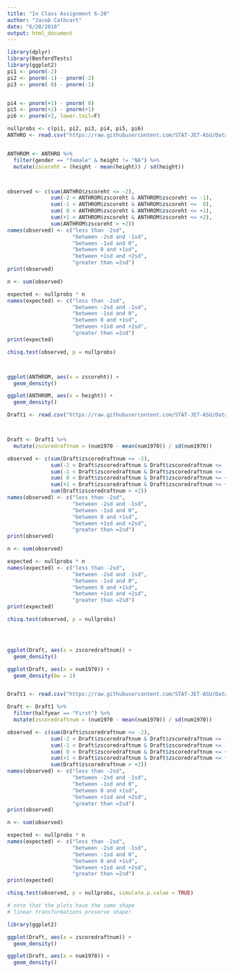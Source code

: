 ```yaml
---
title: "In Class Assignment 6-20"
author: "Jacob Cathcart"
date: "6/20/2018"
output: html_document
---
```


```r
library(dplyr)
library(BenfordTests)
library(ggplot2)
pi1 <- pnorm(-2)
pi2 <- pnorm(-1) - pnorm(-2)
pi3 <- pnorm( 0) - pnorm(-1)


pi4 <- pnorm(+1) - pnorm( 0)
pi5 <- pnorm(+2) - pnorm(+1)
pi6 <- pnorm(+2, lower.tail=F)

nullprobs <- c(pi1, pi2, pi3, pi4, pi5, pi6)
ANTHRO <- read.csv("https://raw.githubusercontent.com/STAT-JET-ASU/Datasets/master/Instructor/anthropometric.csv")


ANTHROM <- ANTHRO %>% 
  filter(gender == "female" & height != "NA") %>% 
  mutate(zscoreht = (height - mean(height)) / sd(height))



observed <- c(sum(ANTHRO$zscoreht <= -2),
              sum(-2 < ANTHROM$zscoreht & ANTHROM$zscoreht <= -1),
              sum(-1 < ANTHROM$zscoreht & ANTHROM$zscoreht <=  0),
              sum( 0 < ANTHROM$zscoreht & ANTHROM$zscoreht <= +1),
              sum(+1 < ANTHROM$zscoreht & ANTHROM$zscoreht <= +2),
              sum(ANTHROM$zscoreht > +2))
names(observed) <- c("less than -2sd",
                     "between -2sd and -1sd",
                     "between -1sd and 0",
                     "between 0 and +1sd",
                     "between +1sd and +2sd",
                     "greater than =2sd")
print(observed)

n <- sum(observed)

expected <- nullprobs * n
names(expected) <- c("less than -2sd",
                     "between -2sd and -1sd",
                     "between -1sd and 0",
                     "between 0 and +1sd",
                     "between +1sd and +2sd",
                     "greater than =2sd")
print(expected)

chisq.test(observed, p = nullprobs)



ggplot(ANTHROM, aes(x = zscoreht)) +
  geom_density()

ggplot(ANTHROM, aes(x = height)) +
  geom_density()

```



```r


Draft1 <- read.csv("https://raw.githubusercontent.com/STAT-JET-ASU/Datasets/master/Instructor/vietnamdraft.csv")



Draft <- Draft1 %>%
  mutate(zscoredraftnum = (num1970 - mean(num1970)) / sd(num1970))

observed <- c(sum(Draft$zscoredraftnum <= -2),
              sum(-2 < Draft$zscoredraftnum & Draft$zscoredraftnum <= -1),
              sum(-1 < Draft$zscoredraftnum & Draft$zscoredraftnum <=  0),
              sum( 0 < Draft$zscoredraftnum & Draft$zscoredraftnum <= +1),
              sum(+1 < Draft$zscoredraftnum & Draft$zscoredraftnum <= +2),
              sum(Draft$zscoredraftnum > +2))
names(observed) <- c("less than -2sd",
                     "between -2sd and -1sd",
                     "between -1sd and 0",
                     "between 0 and +1sd",
                     "between +1sd and +2sd",
                     "greater than =2sd")
print(observed)

n <- sum(observed)

expected <- nullprobs * n
names(expected) <- c("less than -2sd",
                     "between -2sd and -1sd",
                     "between -1sd and 0",
                     "between 0 and +1sd",
                     "between +1sd and +2sd",
                     "greater than =2sd")
print(expected)

chisq.test(observed, p = nullprobs)




ggplot(Draft, aes(x = zscoredraftnum)) +
  geom_density()

ggplot(Draft, aes(x = num1970)) +
  geom_density(bw = 2)



```



```r


Draft1 <- read.csv("https://raw.githubusercontent.com/STAT-JET-ASU/Datasets/master/Instructor/vietnamdraft.csv")

Draft <- Draft1 %>%
  filter(halfyear == "First") %>%
  mutate(zscoredraftnum = (num1970 - mean(num1970)) / sd(num1970))

observed <- c(sum(Draft$zscoredraftnum <= -2),
              sum(-2 < Draft$zscoredraftnum & Draft$zscoredraftnum <= -1),
              sum(-1 < Draft$zscoredraftnum & Draft$zscoredraftnum <=  0),
              sum( 0 < Draft$zscoredraftnum & Draft$zscoredraftnum <= +1),
              sum(+1 < Draft$zscoredraftnum & Draft$zscoredraftnum <= +2),
              sum(Draft$zscoredraftnum > +2))
names(observed) <- c("less than -2sd",
                     "between -2sd and -1sd",
                     "between -1sd and 0",
                     "between 0 and +1sd",
                     "between +1sd and +2sd",
                     "greater than =2sd")
print(observed)

n <- sum(observed)

expected <- nullprobs * n
names(expected) <- c("less than -2sd",
                     "between -2sd and -1sd",
                     "between -1sd and 0",
                     "between 0 and +1sd",
                     "between +1sd and +2sd",
                     "greater than =2sd")
print(expected)

chisq.test(observed, p = nullprobs, simulate.p.value = TRUE)

# note that the plots have the same shape
# linear transformations preserve shape!

library(ggplot2)

ggplot(Draft, aes(x = zscoredraftnum)) +
  geom_density()

ggplot(Draft, aes(x = num1970)) +
  geom_density()



```

